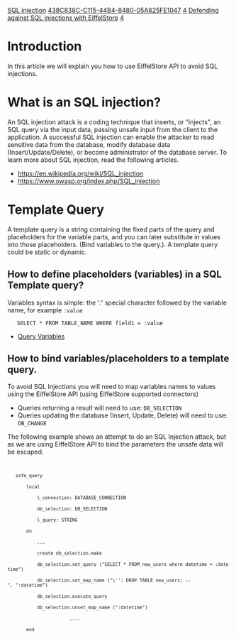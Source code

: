 [[Property:link_title|SQL injection]]
[[Property:uuid|438C838C-C115-44B4-8480-05A825FE1047]]
[[Property:weight|4]]
[[Property:title|Defending against SQL injections with EiffelStore]]
[[Property:weight|4]]


= Introduction =
In this article we will explain you how to use EiffelStore API to avoid SQL injections.

= What is an SQL injection? =
An SQL injection attack is a coding technique that inserts, or "injects", an SQL query via the input data, passing unsafe input from the client to the application. A successful SQL injection can enable the attacker to read sensitive data from the database, modify database data (Insert/Update/Delete), or become administrator of the database server.  To learn more about SQL injection, read the following articles.

{{SeeAlso| To learn more about SQL injection, read the following articles. }}

* [https://en.wikipedia.org/wiki/SQL_injection https://en.wikipedia.org/wiki/SQL_injection]
* [https://www.owasp.org/index.php/SQL_injection https://www.owasp.org/index.php/SQL_injection]


= Template Query =
A template query is a string containing the fixed parts of the query and placeholders for the variable parts, and you can later substitute in values into those placeholders. (Bind variables to the query.). A template query could be static or dynamic.

{{Note|the way you bind variables to the query is quite important and it will define if your query is safe and avoid a SQL Injection attack.}}

== How to define placeholders (variables) in a SQL Template query? ==
Variables syntax is simple: the ':' special character followed by the variable name, for example <code>:value</code> 

   	<code>SELECT * FROM  TABLE_NAME WHERE field1 = :value</code>

{{SeeAlso| To learn more about EiffelStore query variables read the following article}}
* [https://www.eiffel.org/doc/solutions/Query%20variables Query Variables]

==How to bind variables/placeholders to a template query.==

To avoid SQL Injections you will need to map variables names to values using the EiffelStore API (using EiffelStore supported connectors)

* Queries returning a result will need to use: <code>DB_SELECTION</code>
* Queries updating the database (Insert, Update, Delete) will need to use: <code>DB_CHANGE</code>

The following example shows an attempt to do an SQL Injection attack, but as we are using EiffelStore API to bind the parameters the unsafe data will be escaped.

<code>
	safe_query
		local
			l_connection: DATABASE_CONNECTION
			db_selection: DB_SELECTION
			l_query: STRING
		do
			...	
			create db_selection.make
			db_selection.set_query ("SELECT * FROM new_users where datetime = :datetime")
			db_selection.set_map_name ("\''; DROP TABLE new_users; --", ":datetime")
			db_selection.execute_query
			db_selection.unset_map_name (":datetime")
                        ....
		end
</code>

